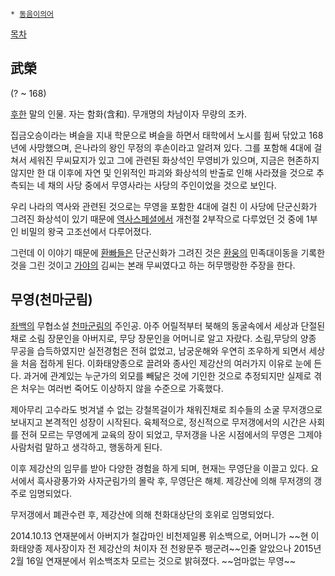  * [[동음이의어]]

[[목차]]
== 武榮 ==
(? ~ 168)

[[후한]] 말의 인물. 자는 함화(含和). 무개명의 차남이자 무량의 조카.

집금오승이라는 벼슬을 지내 학문으로 벼슬을 하면서 태학에서 노시를 힘써 닦았고 168년에 사망했으며, 은나라의 왕인 무정의 후손이라고 알려져 있다. 그를 포함해 4대에 걸쳐서 세워진 무씨묘지가 있고 그에 관련된 화상석인 무영비가 있으며, 지금은 현존하지 않지만 한 대 이후에 자연 및 인위적인 파괴와 화상석의 반출로 인해 사라졌을 것으로 추측되는 네 채의 사당 중에서 무영사라는 사당의 주인이었을 것으로 보인다.

우리 나라의 역사와 관련된 것으로는 무영을 포함한 4대에 걸친 이 사당에 단군신화가 그려진 화상석이 있기 때문에 [[역사스페셜]]에서 개천절 2부작으로 다루었던 것 중에 1부인 비밀의 왕국 고조선에서 다루어졌다.

그런데 이 이야기 때문에 [[환빠]]들은 단군신화가 그려진 것은 [[환웅]]의 민족대이동을 기록한 것을 그린 것이고 [[가야]]의 김씨는 본래 무씨였다고 하는 허무맹랑한 주장을 한다.

== 무영(천마군림) ==
[[좌백]]의 무협소설 [[천마군림]]의 주인공.
아주 어릴적부터 북해의 동굴속에서 세상과 단절된 채로 소림 장문인을 아버지로, 무당 장문인을 어머니로 알고 자랐다. 소림,무당의 양종 무공을 습득하였지만 실전경험은 전혀 없었고, 남궁운해와 우연히 조우하게 되면서 세상을 처음 접하게 된다.
이화태양종으로 끌려와 종사인 제강산의 여러가지 이유로 눈에 든다. 과거에 관계있는 누군가의 외모를 빼닮은 것에 기인한 것으로 추정되지만 실제로 겪은 처우는 여러번 죽어도 이상하지 않을 수준으로 가혹했다.

제아무리 고수라도 벗겨낼 수 없는 강철목걸이가 채워진채로 죄수들의 소굴 무저갱으로 보내지고 본격적인 성장이 시작된다. 육체적으로, 정신적으로 무저갱에서의 시간은 사회를 전혀 모르는 무영에게 교육의 장이 되었고, 무저갱을 나온 시점에서의 무영은 그제야 사람처럼 말하고 생각하고, 행동하게 된다.

이후 제강산의 임무를 받아 다양한 경험을 하게 되며, 현재는 무영단을 이끌고 있다.
요서에서 흑사광풍가와 사자군림가의 몰락 후, 무영단은 해체. 제강산에 의해 무저갱의 갱주로 임명되었다.

무저갱에서 폐관수련 후, 제강산에 의해 천화대상단의 호위로 임명되었다.

2014.10.13 연재분에서 아버지가 철갑마인 비천제일룡 위소백으로, 어머니가 ~~현 이화태양종 제사장이자 전 제강산의 처이자 전 천왕문주 팽군려~~인줄 알았으나 2015년 2월 16일 연재분에서 위소백조차 모르는 것으로 밝혀졌다. ~~엄마없는 무영~~
